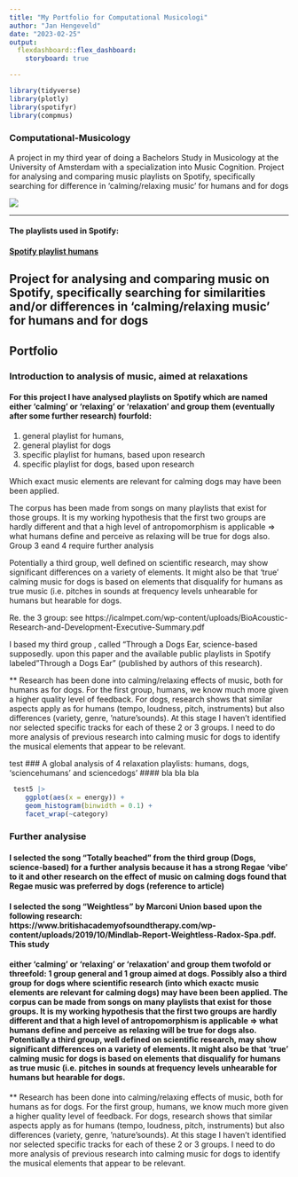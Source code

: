 ```yaml
---
title: "My Portfolio for Computational Musicologi"
author: "Jan Hengeveld"
date: "2023-02-25"
output: 
  flexdashboard::flex_dashboard:
    storyboard: true

---
```


```r
library(tidyverse)
library(plotly)
library(spotifyr)
library(compmus)
```


### Computational-Musicology

A project in my third year of doing a Bachelors Study in Musicology at the University of Amsterdam with a specialization into Music Cognition. Project for analysing and comparing music playlists on Spotify, specifically searching for difference in 'calming/relaxing music' for humans and for dogs


![](Home>MyPortfolio/dog-jamming-out-to-music(1).jpg)


***

#### The playlists used in Spotify:

#### [Spotify playlist humans](https://open.spotify.com/playlist/3B0FtfxNiFOo82o8lmJcIp?si=76769a4a14014af1)

## Project for analysing and comparing music on Spotify, specifically searching for similarities and/or differences in 'calming/relaxing music' for humans and for dogs 
## Portfolio
 
### Introduction to analysis of music, aimed at relaxations

#### For this project I have analysed playlists on Spotify which are named either 'calming' or 'relaxing' or 'relaxation' and group them (eventually after some further research) fourfold: 
1. general playlist for humans, 
2. general playlist for dogs
3. specific playlist for humans, based upon research
4. specific playlist for dogs, based upon research

Which exact music elements are relevant for calming dogs may have been been applied. 

The corpus has been made from songs on many playlists that exist for those groups. It is my working hypothesis that the first two groups are hardly different and that a high level of antropomorphism is applicable => what humans define and perceive as relaxing will be true for dogs also. Group 3 eand 4 require further analysis 

Potentially a third group, well defined on scientific research, may show significant differences on a variety of elements. It might also be that 'true' calming music for dogs is based on elements that disqualify for humans as true music (i.e. pitches in sounds at frequency levels unhearable for humans but hearable for dogs. 

Re. the 3 group: see https://icalmpet.com/wp-content/uploads/BioAcoustic-Research-and-Development-Executive-Summary.pdf

I based my third group , called "Through a Dogs Ear, science-based supposedly. upon this paper and the available public playlists in Spotify labeled "Through a Dogs Ear" (published by authors of this research).

** Research has been done into calming/relaxing effects of music, both for humans as for dogs. For the first group, humans, we know much more given a higher quality level of feedback. For dogs, research shows that similar aspects apply as for humans (tempo, loudness, pitch, instruments) but also differences (variety, genre, 'nature'sounds).
At this stage I haven't identified nor selected specific tracks for each of these 2 or 3 groups. I need to do more analysis of previous research into calming music for dogs to identify the musical elements that appear to be relevant.

test
### A global analysis of 4 relaxation playlists: humans, dogs, 'sciencehumans' and sciencedogs'
#### bla bla bla

```r

 test5 |>
    ggplot(aes(x = energy)) +
    geom_histogram(binwidth = 0.1) +
    facet_wrap(~category)

```



### Further analysise

#### I selected the song "Totally beached" from the third group (Dogs, science-based) for a further analysis because it has a strong Regae 'vibe' to it and other research on the effect of music on calming dogs found that Regae music was preferred by dogs (reference to article) 

#### I selected the song "Weightless" by Marconi Union based upon the following research:  https://www.britishacademyofsoundtherapy.com/wp-content/uploads/2019/10/Mindlab-Report-Weightless-Radox-Spa.pdf. This study 

#### either 'calming' or 'relaxing' or 'relaxation' and group them twofold or threefold: 1 group general and 1 group aimed at dogs. Possibly also a third group for dogs where scientific research (into which exactc music elements are relevant for calming dogs) may have been been applied. The corpus can be made from songs on many playlists that exist for those groups. It is my working hypothesis that the first two groups are hardly different and that a high level of antropomorphism is applicable => what humans define and perceive as relaxing will be true for dogs also. Potentially a third group, well defined on scientific research, may show significant differences on a variety of elements. It might also be that 'true' calming music for dogs is based on elements that disqualify for humans as true music (i.e. pitches in sounds at frequency levels unhearable for humans but hearable for dogs. 
** Research has been done into calming/relaxing effects of music, both for humans as for dogs. For the first group, humans, we know much more given a higher quality level of feedback. For dogs, research shows that similar aspects apply as for humans (tempo, loudness, pitch, instruments) but also differences (variety, genre, 'nature'sounds).
At this stage I haven't identified nor selected specific tracks for each of these 2 or 3 groups. I need to do more analysis of previous research into calming music for dogs to identify the musical elements that appear to be relevant.
